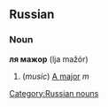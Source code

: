 ==Russian==
[[Category:Russian nouns]]
===Noun===
'''ля мажор''' (lja mažór)

#(''music'') [[A major]] ''m''